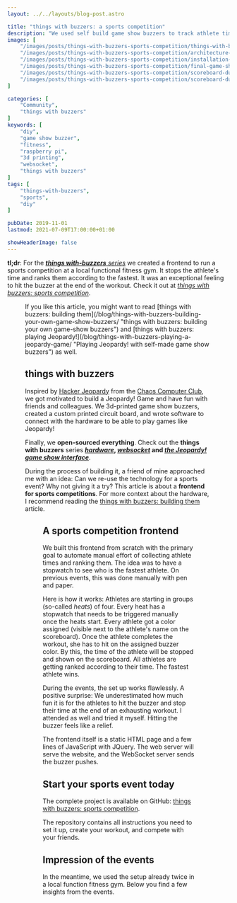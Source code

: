 ```yaml
---
layout: ../../layouts/blog-post.astro

title: "things with buzzers: a sports competition"
description: "We used self build game show buzzers to track athlete times during a fitness sport competition."
images: [
    "/images/posts/things-with-buzzers-sports-competition/things-with-buzzers-sports-competition-interface.png",
    "/images/posts/things-with-buzzers-sports-competition/architecture-raspberry-pi-websocket-usb-game-show-buzzer-setup-frontend.png",
    "/images/posts/things-with-buzzers-sports-competition/installation-of-self-made-game-show-buzzer.jpg",
    "/images/posts/things-with-buzzers-sports-competition/final-game-show-buzzer-event-setup.jpg",
    "/images/posts/things-with-buzzers-sports-competition/scoreboard-during-rowing-exercise.jpg",
    "/images/posts/things-with-buzzers-sports-competition/scoreboard-during-wallballs-exercise.jpg"
]

categories: [
    "Community",
    "things with buzzers"
]
keywords: [
    "diy",
    "game show buzzer",
    "fitness",
    "raspberry pi",
    "3d printing",
    "websocket",
    "things with buzzers"
]
tags: [
    "things-with-buzzers",
    "sports",
    "diy"
]

pubDate: 2019-11-01
lastmod: 2021-07-09T17:00:00+01:00

showHeaderImage: false
---
```


**tl;dr**: For the _[**things with-buzzers** series](https://github.com/andygrunwald/things-with-buzzers-hardware "things with buzzers hardware at GitHub")_ we created a frontend to run a sports competition at a local functional fitness gym. It stops the athlete's time and ranks them according to the fastest. It was an exceptional feeling to hit the buzzer at the end of the workout. Check it out at _[things with buzzers: sports competition](https://github.com/andygrunwald/things-with-buzzers-sports-competition "things with buzzer sport competition interface at GitHub")_.

<Figure
    path="/images/posts/things-with-buzzers-sports-competition/things-with-buzzers-sports-competition-interface.png"
    alt="things with buzzers: The sports competition interface."
    title="things with buzzers: The sports competition interface." />

<UpdateBox>
    If you like this article, you might want to read [things with buzzers: building them](/blog/things-with-buzzers-building-your-own-game-show-buzzers/ "things with buzzers: building your own game-show buzzers") and [things with buzzers: playing Jeopardy!](/blog/things-with-buzzers-playing-a-jeopardy-game/ "Playing Jeopardy! with self-made game show buzzers") as well.
</UpdateBox>

## things with buzzers

Inspired by [Hacker Jeopardy](https://media.ccc.de/search/?q=Hacker+Jeopardy "Hacker Jeopardy from the Chaos Computer Club") from the [Chaos Computer Club](https://www.ccc.de/en/ "Chaos Computer Club"), we got motivated to build a Jeopardy! Game and have fun with friends and colleagues.
We 3d-printed game show buzzers, created a custom printed circuit board, and wrote software to connect with the hardware to be able to play games like Jeopardy!

Finally, we **open-sourced everything**.
Check out the **things with buzzers** series **_[hardware](https://github.com/andygrunwald/things-with-buzzers-hardware "things with buzzers hardware at GitHub")_, _[websocket](https://github.com/andygrunwald/things-with-buzzers-websocket "things with buzzers WebSocket software at GitHub")_ and _[the Jeopardy! game show interface](https://github.com/andygrunwald/things-with-buzzers-jeopardy "things with buzzers Jeopardy! Game software at GitHub")_**.

During the process of building it, a friend of mine approached me with an idea: Can we re-use the technology for a sports event?
Why not giving it a try?
This article is about a **frontend for sports competitions**.
For more context about the hardware, I recommend reading the [things with buzzers: building them](/blog/things-with-buzzers-building-your-own-game-show-buzzers/ "things with buzzers: building your game-show buzzers") article.

<Figure
    path="/images/posts/things-with-buzzers-sports-competition/architecture-raspberry-pi-websocket-usb-game-show-buzzer-setup-frontend.png"
    alt="things with buzzers: Architecture diagram of how the single parts play together."
    title="things with buzzers: Architecture diagram of how the single parts play together." />

## A sports competition frontend

We built this frontend from scratch with the primary goal to automate manual effort of collecting athlete times and ranking them.
The idea was to have a stopwatch to see who is the fastest athlete.
On previous events, this was done manually with pen and paper.

Here is how it works:
Athletes are starting in groups (so-called _heats_) of four.
Every heat has a stopwatch that needs to be triggered manually once the heats start.
Every athlete got a color assigned (visible next to the athlete's name on the scoreboard).
Once the athlete completes the workout, she has to hit on the assigned buzzer color.
By this, the time of the athlete will be stopped and shown on the scoreboard.
All athletes are getting ranked according to their time.
The fastest athlete wins.

During the events, the set up works flawlessly.
A positive surprise: We underestimated how much fun it is for the athletes to hit the buzzer and stop their time at the end of an exhausting workout.
I attended as well and tried it myself.
Hitting the buzzer feels like a relief.

The frontend itself is a static HTML page and a few lines of JavaScript with JQuery.
The web server will serve the website, and the WebSocket server sends the buzzer pushes.

## Start your sports event today

The complete project is available on GitHub: [things with buzzers: sports competition](https://github.com/andygrunwald/things-with-buzzers-sports-competition "things with buzzer sport competition interface at GitHub").

The repository contains all instructions you need to set it up, create your workout, and compete with your friends.

## Impression of the events

In the meantime, we used the setup already twice in a local function fitness gym.
Below you find a few insights from the events.

<Figure
    path="/images/posts/things-with-buzzers-sports-competition/installation-of-self-made-game-show-buzzer.jpg"
    alt="Buzzer installation still ongoing."
    title="Buzzer installation still ongoing." />

<Figure
    path="/images/posts/things-with-buzzers-sports-competition/final-game-show-buzzer-event-setup.jpg"
    alt="Final game show buzzer set up. Ready to go."
    title="Final game show buzzer set up. Ready to go." />

<Figure
    path="/images/posts/things-with-buzzers-sports-competition/scoreboard-during-rowing-exercise.jpg"
    alt="Rowing discipline and a visible scoreboard."
    title="Rowing discipline and a visible scoreboard." />

<Figure
    path="/images/posts/things-with-buzzers-sports-competition/scoreboard-during-wallballs-exercise.jpg"
    alt="Executing wallballs and a visible scoreboard."
    title="Executing wallballs and a visible scoreboard." />

<YouTube id="sXZbd52_UFk" description="The official after event video from the first event. The competition frontend is visible from 0:11 min to 0:13 min." />
